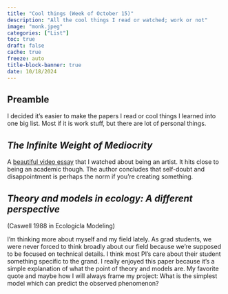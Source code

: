 ```yaml
---
title: "Cool things (Week of October 15)"
description: "All the cool things I read or watched; work or not"
image: "monk.jpeg"
categories: ["List"]
toc: true
draft: false
cache: true
freeze: auto
title-block-banner: true
date: 10/18/2024
---
```


## Preamble

I decided it's easier to make the papers I read or cool things I learned into one big list. Most if it is work stuff, but there are lot of personal things.

## *The Infinite Weight of Mediocrity*
A [beautiful video essay](https://www.youtube.com/watch?v=cGzBaSBdikA "The infinite weight of mediocrity") that I watched about being an artist. It hits close to being an academic though. The author concludes that self-doubt and disappointment is perhaps the norm if you're creating something.

## *Theory and models in ecology: A different perspective *
(Caswell 1988 in Ecologicla Modeling)

I'm thinking more about myself and my field lately. As grad students, we were never forced to think broadly about our field because we're supposed to be focused on technical details. I think most PI's care about their student something specific to the grand. I really enjoyed this paper because it's a simple explanation of what the point of theory and models are. My favorite quote and maybe how I will always frame my project: What is the simplest model which can predict the observed phenomenon?


